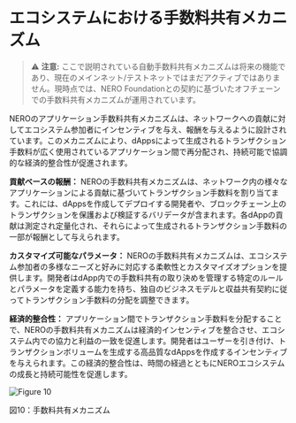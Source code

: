 
# エコシステムにおける手数料共有メカニズム

> ⚠️ **注意:** ここで説明されている自動手数料共有メカニズムは将来の機能であり、現在のメインネット/テストネットではまだアクティブではありません。現時点では、NERO Foundationとの契約に基づいたオフチェーンでの手数料共有メカニズムが運用されています。

NEROのアプリケーション手数料共有メカニズムは、ネットワークへの貢献に対してエコシステム参加者にインセンティブを与え、報酬を与えるように設計されています。このメカニズムにより、dAppsによって生成されるトランザクション手数料が広く使用されているアプリケーション間で再分配され、持続可能で協調的な経済的整合性が促進されます。

**貢献ベースの報酬：** NEROの手数料共有メカニズムは、ネットワーク内の様々なアプリケーションによる貢献に基づいてトランザクション手数料を割り当てます。これには、dAppsを作成してデプロイする開発者や、ブロックチェーン上のトランザクションを保護および検証するバリデータが含まれます。各dAppの貢献は測定され定量化され、それらによって生成されるトランザクション手数料の一部が報酬として与えられます。

**カスタマイズ可能なパラメータ：** NEROの手数料共有メカニズムは、エコシステム参加者の多様なニーズと好みに対応する柔軟性とカスタマイズオプションを提供します。開発者はdApp内での手数料共有の取り決めを管理する特定のルールとパラメータを定義する能力を持ち、独自のビジネスモデルと収益共有契約に従ってトランザクション手数料の分配を調整できます。

**経済的整合性：** アプリケーション間でトランザクション手数料を分配することで、NEROの手数料共有メカニズムは経済的インセンティブを整合させ、エコシステム内での協力と利益の一致を促進します。開発者はユーザーを引き付け、トランザクションボリュームを生成する高品質なdAppsを作成するインセンティブを与えられます。この経済的整合性は、時間の経過とともにNEROエコシステムの成長と持続可能性を促進します。

<div style={{ height: '2rem' }} />
<div style={{ textAlign: 'center' }}>
  <img src="/assets/learn/figure10.png" alt="Figure 10" />
  <p style={{ fontStyle: 'italic' }}>図10：手数料共有メカニズム</p>
</div> 

<PageFeedback path="/ja/core-concepts/fee-sharing/Overview" />
